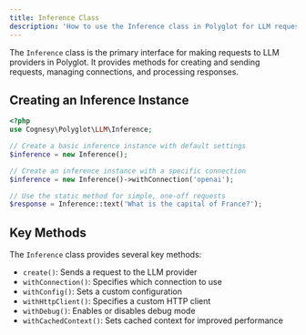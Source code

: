 ```yaml
---
title: Inference Class
description: 'How to use the Inference class in Polyglot for LLM requests'
---
```


The `Inference` class is the primary interface for making requests to LLM providers in Polyglot. It provides methods for creating and sending requests, managing connections, and processing responses.


## Creating an Inference Instance

```php
<?php
use Cognesy\Polyglot\LLM\Inference;

// Create a basic inference instance with default settings
$inference = new Inference();

// Create an inference instance with a specific connection
$inference = new Inference()->withConnection('openai');

// Use the static method for simple, one-off requests
$response = Inference::text('What is the capital of France?');
```


## Key Methods

The `Inference` class provides several key methods:

- `create()`: Sends a request to the LLM provider
- `withConnection()`: Specifies which connection to use
- `withConfig()`: Sets a custom configuration
- `withHttpClient()`: Specifies a custom HTTP client
- `withDebug()`: Enables or disables debug mode
- `withCachedContext()`: Sets cached context for improved performance
